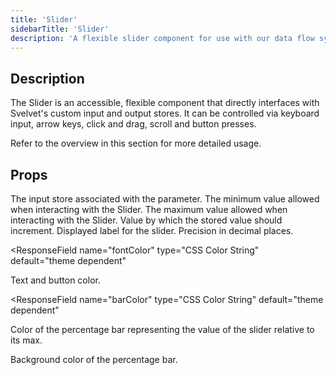 ```yaml
---
title: 'Slider'
sidebarTitle: 'Slider'
description: 'A flexible slider component for use with our data flow system'
---
```


## Description

The Slider is an accessible, flexible component that directly interfaces with Svelvet's custom input and output stores. It can be controlled via keyboard input, arrow keys, click and drag, scroll and button presses.

Refer to the overview in this section for more detailed usage.

## Props

<ResponseField name="parameterStore" required type="CustomWritable<number>">
  The input store associated with the parameter.
</ResponseField>

<ResponseField name="min" type="number" default="0">
  The minimum value allowed when interacting with the Slider.
</ResponseField>

<ResponseField name="max" type="number" default="100">
  The maximum value allowed when interacting with the Slider.
</ResponseField>

<ResponseField name="step" type="number" default="1">
  Value by which the stored value should increment.
</ResponseField>

<ResponseField name="label" type="string" default="Value">
  Displayed label for the slider.
</ResponseField>

<ResponseField name="fixed" type="number" default="2">
  Precision in decimal places.
</ResponseField>

<ResponseField
  name="fontColor"
  type="CSS Color String"
  default="theme dependent"
>
  Text and button color.
</ResponseField>

<ResponseField
  name="barColor"
  type="CSS Color String"
  default="theme dependent"
>
  Color of the percentage bar representing the value of the slider relative to
  its max.
</ResponseField>

<ResponseField name="bgColor" type="CSS Color String" default="theme dependent">
  Background color of the percentage bar.
</ResponseField>
